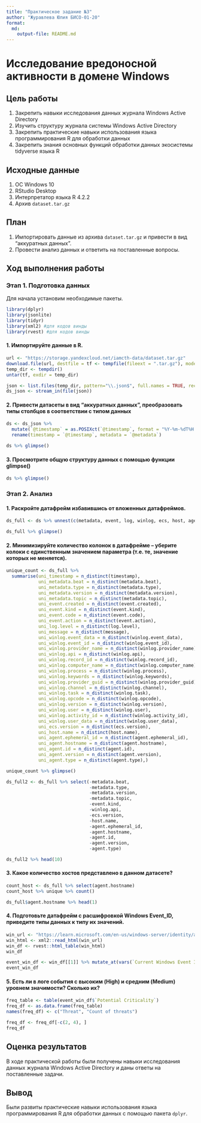 ```yaml
---
title: "Практическое задание №3"
author: "Журавлева Юлия БИСО-01-20"
format: 
  md:
    output-file: README.md
---
```

# Исследование вредоносной активности в домене Windows

## Цель работы

1. Закрепить навыки исследования данных журнала Windows Active Directory
2. Изучить структуру журнала системы Windows Active Directory
3. Закрепить практические навыки использования языка программирования R для обработки данных
4. Закрепить знания основных функций обработки данных экосистемы tidyverse языка R

## Исходные данные

1.  ОС Windows 10
2.  RStudio Desktop
3.  Интерпретатор языка R 4.2.2
4.  Архив `dataset.tar.gz`

## План

1. Импортировать данные из архива `dataset.tar.gz` и привести в вид "аккуратных данных".
2. Провести анализ данных и ответить на поставленные вопросы.

## Ход выполнения работы

### Этап 1. Подготовка данных

Для начала установим необходимые пакеты.

```r
library(dplyr)
library(jsonlite)
library(tidyr)
library(xml2) #для кодов винды
library(rvest) #для кодов винды
```

#### 1. Импортируйте данные в R. 

```r
url <- "https://storage.yandexcloud.net/iamcth-data/dataset.tar.gz"
download.file(url, destfile = tf <- tempfile(fileext = ".tar.gz"), mode = "wb")
temp_dir <- tempdir()
untar(tf, exdir = temp_dir)

json <- list.files(temp_dir, pattern="\\.json$", full.names = TRUE, recursive = TRUE)
ds_json <- stream_in(file(json))
```

#### 2. Привести датасеты в вид “аккуратных данных”, преобразовать типы столбцов в соответствии с типом данных

```r
ds <- ds_json %>%
  mutate(`@timestamp` = as.POSIXct(`@timestamp`, format = "%Y-%m-%dT%H:%M:%OSZ", tz = "UTC")) %>%
  rename(timestamp = `@timestamp`, metadata = `@metadata`)

ds %>% glimpse()
```

#### 3. Просмотрите общую структуру данных с помощью функции glimpse()

```r
ds %>% glimpse()
```

### Этап 2. Анализ

#### 1. Раскройте датафрейм избавившись от вложенных датафреймов.

```r
ds_full <- ds %>% unnest(c(metadata, event, log, winlog, ecs, host, agent), names_sep = ".")

ds_full %>% glimpse() 
```

#### 2. Минимизируйте количество колонок в датафрейме – уберите колоки с единственным значением параметра (т.е. те, значение которых не меняется).

```r
unique_count <- ds_full %>% 
  summarise(uni_timestamp = n_distinct(timestamp),
            uni_metadata.beat = n_distinct(metadata.beat),
            uni_metadata.type = n_distinct(metadata.type),
            uni_metadata.version = n_distinct(metadata.version),
            uni_metadata.topic = n_distinct(metadata.topic),
            uni_event.created = n_distinct(event.created),
            uni_event.kind = n_distinct(event.kind),
            uni_event.code = n_distinct(event.code),
            uni_event.action = n_distinct(event.action),
            uni_log.level = n_distinct(log.level),
            uni_message = n_distinct(message),
            uni_winlog.event_data = n_distinct(winlog.event_data),
            uni_winlog.event_id = n_distinct(winlog.event_id),
            uni_winlog.provider_name = n_distinct(winlog.provider_name),
            uni_winlog.api = n_distinct(winlog.api),
            uni_winlog.record_id = n_distinct(winlog.record_id),
            uni_winlog.computer_name = n_distinct(winlog.computer_name),
            uni_winlog.process = n_distinct(winlog.process),
            uni_winlog.keywords = n_distinct(winlog.keywords),
            uni_winlog.provider_guid = n_distinct(winlog.provider_guid),
            uni_winlog.channel = n_distinct(winlog.channel),
            uni_winlog.task = n_distinct(winlog.task),
            uni_winlog.opcode = n_distinct(winlog.opcode),
            uni_winlog.version = n_distinct(winlog.version),
            uni_winlog.user = n_distinct(winlog.user),
            uni_winlog.activity_id = n_distinct(winlog.activity_id),
            uni_winlog.user_data = n_distinct(winlog.user_data),
            uni_ecs.version = n_distinct(ecs.version),
            uni_host.name = n_distinct(host.name),
            uni_agent.ephemeral_id = n_distinct(agent.ephemeral_id),
            uni_agent.hostname = n_distinct(agent.hostname),
            uni_agent.id = n_distinct(agent.id),
            uni_agent.version = n_distinct(agent.version),
            uni_agent.type = n_distinct(agent.type),)

unique_count %>% glimpse()
```

```r
ds_full2 <- ds_full %>% select(-metadata.beat, 
                               -metadata.type, 
                               -metadata.version, 
                               -metadata.topic, 
                               -event.kind, 
                               -winlog.api, 
                               -ecs.version,
                               -host.name, 
                               -agent.ephemeral_id,
                               -agent.hostname, 
                               -agent.id, 
                               -agent.version, 
                               -agent.type)

ds_full2 %>% head(10)
```

#### 3. Какое количество хостов представлено в данном датасете?

```r
count_host <- ds_full %>% select(agent.hostname) 
count_host %>% unique %>% count() 

ds_full$agent.hostname %>% head(1)
```

#### 4. Подготовьте датафрейм с расшифровкой Windows Event_ID, приведите типы данных к типу их значений.

```r
win_url <- "https://learn.microsoft.com/en-us/windows-server/identity/ad-ds/plan/appendix-l--events-to-monitor"
win_html <- xml2::read_html(win_url)
win_df <- rvest::html_table(win_html)
win_df 

event_win_df <- win_df[[1]] %>% mutate_at(vars(`Current Windows Event ID`, `Legacy Windows Event ID`), as.integer)
event_win_df 
```

#### 5. Есть ли в логе события с высоким (High) и средним (Medium) уровнем значимости? Сколько их?

```r
freq_table <- table(event_win_df$`Potential Criticality`)
freq_df <- as.data.frame(freq_table)
names(freq_df) <- c("Threat", "Count of threats")

freq_df <- freq_df[-c(2, 4), ]
freq_df
```

## Оценка результатов

В ходе практической работы были получены навыки исследования данных журнала Windows Active Directory и даны ответы на поставленные задачи.

## Вывод

Были развиты практические навыки использования языка программирования R для обработки данных с помощью пакета `dplyr`.